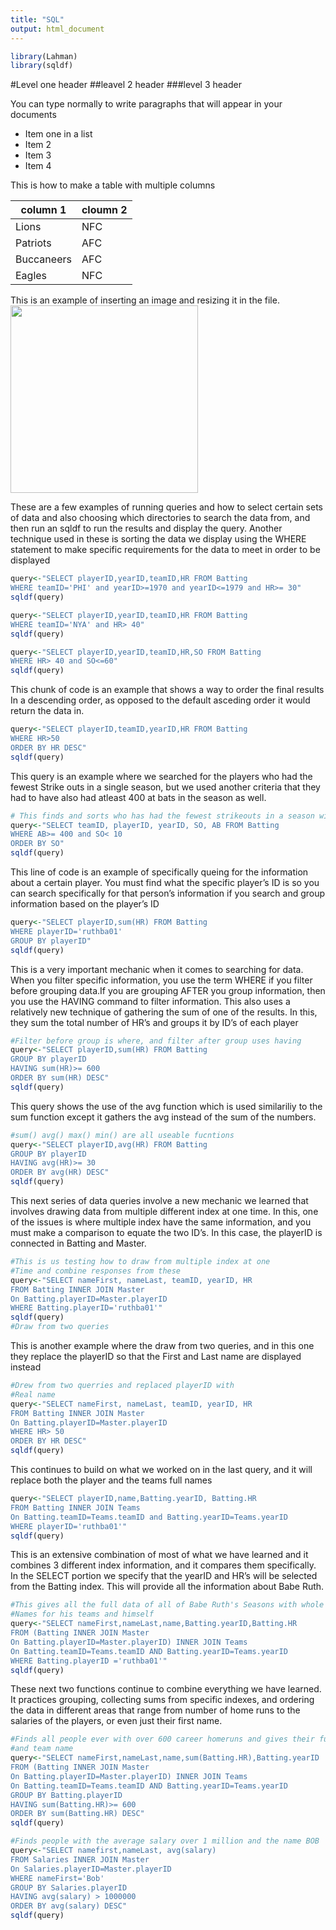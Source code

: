 ---
title: "SQL"
output: html_document
---
```{r setup, include=FALSE}
library(Lahman)
library(sqldf)
```
#Level one header
##leavel 2 header
###level 3 header

You can type normally to write paragraphs that will appear in your documents

* Item one in a list
* Item 2
* Item 3
* Item 4

This is how to make a table with multiple columns

column 1 | cloumn 2
---|---
Lions | NFC
Patriots | AFC
Buccaneers | AFC
Eagles | NFC

This is an example of inserting an image and resizing it in the file.
<img src="gsd.jpg" width="300"/>



These are a few examples of running queries and how to select certain sets of data
and also choosing which directories to search the data from, and then run an sqldf
to run the results and display the query. Another technique used in these is sorting
the data we display using the WHERE statement to make specific requirements for the data
to meet in order to be displayed
```{r}
query<-"SELECT playerID,yearID,teamID,HR FROM Batting
WHERE teamID='PHI' and yearID>=1970 and yearID<=1979 and HR>= 30"
sqldf(query)

query<-"SELECT playerID,yearID,teamID,HR FROM Batting
WHERE teamID='NYA' and HR> 40"
sqldf(query)

query<-"SELECT playerID,yearID,teamID,HR,SO FROM Batting
WHERE HR> 40 and SO<=60"
sqldf(query)
```


This chunk of code is an example that shows a way to order the final results
In a descending order, as opposed to the default asceding order it would
return the data in.
```{r}
query<-"SELECT playerID,teamID,yearID,HR FROM Batting
WHERE HR>50
ORDER BY HR DESC"
sqldf(query)
```

This query is an example where we searched for the players who had the fewest 
Strike outs in a single season, but we used another criteria that they had to have
also had atleast 400 at bats in the season as well.
```{r}
# This finds and sorts who has had the fewest strikeouts in a season with atleast 400 at bats
query<-"SELECT teamID, playerID, yearID, SO, AB FROM Batting
WHERE AB>= 400 and SO< 10
ORDER BY SO"
sqldf(query)
```
This line of code is an example of specifically queing for the information
about a certain player. You must find what the specific player's ID is so 
you can search specifically for that person's information if you search and group 
information based on the player's ID
```{r}
query<-"SELECT playerID,sum(HR) FROM Batting
WHERE playerID='ruthba01'
GROUP BY playerID"
sqldf(query)
```
This is a very important mechanic when it comes to searching for data. When you filter 
specific information, you use the term WHERE if you filter before grouping data.If you are grouping
AFTER you group information, then you use the HAVING command to filter information. This also uses a relatively new
technique of gathering the sum of one of the results. In this, they sum the total number of HR's and groups it by ID's
of each player
```{r}
#Filter before group is where, and filter after group uses having
query<-"SELECT playerID,sum(HR) FROM Batting
GROUP BY playerID
HAVING sum(HR)>= 600
ORDER BY sum(HR) DESC"
sqldf(query)
```
This query shows the use of the avg function which is used similariliy to the sum function
except it gathers the avg instead of the sum of the numbers.
```{r}
#sum() avg() max() min() are all useable fucntions
query<-"SELECT playerID,avg(HR) FROM Batting
GROUP BY playerID
HAVING avg(HR)>= 30
ORDER BY avg(HR) DESC"
sqldf(query)
```

This next series of data queries involve a new mechanic we learned that involves
drawing data from multiple different index at one time. In this, one of the issues
is where multiple index have the same information, and you must make a comparison
to equate the two ID's. In this case, the playerID is connected in Batting and Master.
```{r}
#This is us testing how to draw from multiple index at one
#Time and combine responses from these
query<-"SELECT nameFirst, nameLast, teamID, yearID, HR
FROM Batting INNER JOIN Master
On Batting.playerID=Master.playerID
WHERE Batting.playerID='ruthba01'"
sqldf(query)
#Draw from two queries
```
This is another example where the draw from two queries, and in this one they replace
the playerID so that the First and Last name are displayed instead
```{r}
#Drew from two querries and replaced playerID with
#Real name
query<-"SELECT nameFirst, nameLast, teamID, yearID, HR
FROM Batting INNER JOIN Master
On Batting.playerID=Master.playerID
WHERE HR> 50
ORDER BY HR DESC"
sqldf(query)
```

This continues to build on what we worked on in the last query, and it will replace both
the player and the teams full names
```{r}
query<-"SELECT playerID,name,Batting.yearID, Batting.HR
FROM Batting INNER JOIN Teams
On Batting.teamID=Teams.teamID and Batting.yearID=Teams.yearID
WHERE playerID='ruthba01'"
sqldf(query)
```
This is an extensive combination of most of what we have learned and it combines 3 different
index information, and it compares them specifically. In the SELECT portion we specify that the yearID and HR's will be selected from the Batting index. This will provide all the information about Babe Ruth.
```{r}
#This gives all the full data of all of Babe Ruth's Seasons with whole
#Names for his teams and himself
query<-"SELECT nameFirst,nameLast,name,Batting.yearID,Batting.HR 
FROM (Batting INNER JOIN Master
On Batting.playerID=Master.playerID) INNER JOIN Teams
On Batting.teamID=Teams.teamID AND Batting.yearID=Teams.yearID
WHERE Batting.playerID ='ruthba01'"
sqldf(query)
```
These next two functions continue to combine everything we have learned. It practices grouping, collecting sums from specific indexes, and ordering the data in different areas
that range from number of home runs to the salaries of the players, or even just their 
first name. 
```{r}
#Finds all people ever with over 600 career homeruns and gives their full name
#and team name
query<-"SELECT nameFirst,nameLast,name,sum(Batting.HR),Batting.yearID 
FROM (Batting INNER JOIN Master
On Batting.playerID=Master.playerID) INNER JOIN Teams 
On Batting.teamID=Teams.teamID AND Batting.yearID=Teams.yearID
GROUP BY Batting.playerID
HAVING sum(Batting.HR)>= 600
ORDER BY sum(Batting.HR) DESC"
sqldf(query)

#Finds people with the average salary over 1 million and the name BOB
query<-"SELECT namefirst,nameLast, avg(salary)
FROM Salaries INNER JOIN Master
On Salaries.playerID=Master.playerID
WHERE nameFirst='Bob'
GROUP BY Salaries.playerID
HAVING avg(salary) > 1000000
ORDER BY avg(salary) DESC" 
sqldf(query)

```






